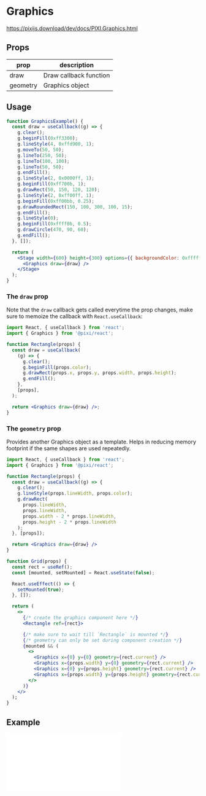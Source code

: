 # Graphics

https://pixijs.download/dev/docs/PIXI.Graphics.html

## Props

| prop     | description            |
| -------- | ---------------------- |
| draw     | Draw callback function |
| geometry | Graphics object        |

## Usage

```jsx live
function GraphicsExample() {
  const draw = useCallback((g) => {
    g.clear();
    g.beginFill(0xff3300);
    g.lineStyle(4, 0xffd900, 1);
    g.moveTo(50, 50);
    g.lineTo(250, 50);
    g.lineTo(100, 100);
    g.lineTo(50, 50);
    g.endFill();
    g.lineStyle(2, 0x0000ff, 1);
    g.beginFill(0xff700b, 1);
    g.drawRect(50, 150, 120, 120);
    g.lineStyle(2, 0xff00ff, 1);
    g.beginFill(0xff00bb, 0.25);
    g.drawRoundedRect(150, 100, 300, 100, 15);
    g.endFill();
    g.lineStyle(0);
    g.beginFill(0xffff0b, 0.5);
    g.drawCircle(470, 90, 60);
    g.endFill();
  }, []);

  return (
    <Stage width={600} height={300} options={{ backgroundColor: 0xffffff }}>
      <Graphics draw={draw} />
    </Stage>
  );
}
```

### The `draw` prop

Note that the `draw` callback gets called everytime the prop changes, make sure to memoize the callback
with `React.useCallback`:

```jsx
import React, { useCallback } from 'react';
import { Graphics } from '@pixi/react';

function Rectangle(props) {
  const draw = useCallback(
    (g) => {
      g.clear();
      g.beginFill(props.color);
      g.drawRect(props.x, props.y, props.width, props.height);
      g.endFill();
    },
    [props],
  );

  return <Graphics draw={draw} />;
}
```

### The `geometry` prop

Provides another Graphics object as a template. Helps in reducing memory footprint if the same shapes are used repeatedly.

```jsx
import React, { useCallback } from 'react';
import { Graphics } from '@pixi/react';

function Rectangle(props) {
  const draw = useCallback((g) => {
    g.clear();
    g.lineStyle(props.lineWidth, props.color);
    g.drawRect(
      props.lineWidth,
      props.lineWidth,
      props.width - 2 * props.lineWidth,
      props.height - 2 * props.lineWidth
    );
  }, [props]);

  return <Graphics draw={draw} />
}

function Grid(props) {
  const rect = useRef();
  const [mounted, setMounted] = React.useState(false);

  React.useEffect(() => {
    setMounted(true);
  }, []);

  return (
    <>
      {/* create the graphics component here */}
      <Rectangle ref={rect}>

      {/* make sure to wait till `Rectangle` is mounted */}
      {/* geometry can only be set during component creation */}
      {mounted && (
        <>
          <Graphics x={0} y={0} geometry={rect.current} />
          <Graphics x={props.width} y={0} geometry={rect.current} />
          <Graphics x={0} y={props.height} geometry={rect.current} />
          <Graphics x={props.width} y={props.height} geometry={rect.current} />
        </>
      )}
    </>
  );
}
```

## Example

<iframe
  height={500}
  scrolling="no"
  title="Graphics"
  src="//codepen.io/inlet/embed/d3b1be3b908b1d890442ee0c8baceaaf/?height=300&theme-id=33987&default-tab=result&embed-version=2"
  frameBorder="no"
  allowFullScreen={true}
  style={{ width: '100%' }}
/>
